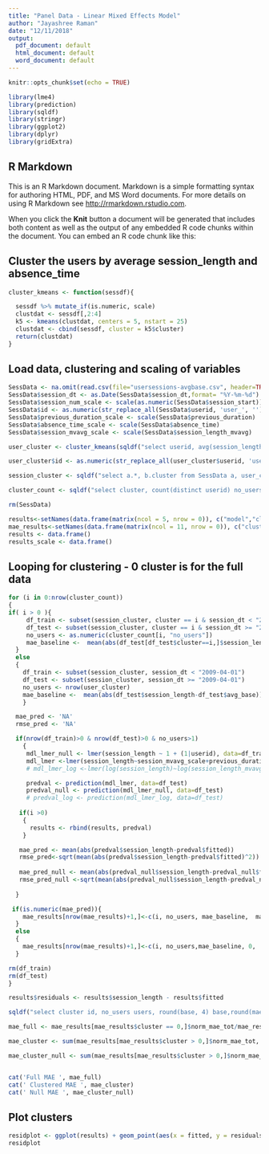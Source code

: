 ---
title: "Panel Data - Linear Mixed Effects Model"
author: "Jayashree Raman"
date: "12/11/2018"
output:
  pdf_document: default
  html_document: default
  word_document: default
---

```{r setup, include=FALSE}
knitr::opts_chunk$set(echo = TRUE)
```

```{r}
library(lme4)
library(prediction)
library(sqldf)
library(stringr)
library(ggplot2)
library(dplyr)
library(gridExtra)
```

## R Markdown

This is an R Markdown document. Markdown is a simple formatting syntax for authoring HTML, PDF, and MS Word documents. For more details on using R Markdown see <http://rmarkdown.rstudio.com>.

When you click the **Knit** button a document will be generated that includes both content as well as the output of any embedded R code chunks within the document. You can embed an R code chunk like this:

## Cluster the users by average session_length and absence_time
```{r}
cluster_kmeans <- function(sessdf){

  sessdf %>% mutate_if(is.numeric, scale)
  clustdat <- sessdf[,2:4]
  k5 <- kmeans(clustdat, centers = 5, nstart = 25)
  clustdat <- cbind(sessdf, cluster = k5$cluster)
  return(clustdat)
}
```


## Load data, clustering and scaling of variables
```{r}
SessData <- na.omit(read.csv(file="usersessions-avgbase.csv", header=TRUE, row.names = NULL, sep="|")[,c("userid", "session_start","session_dt","session_length","absence_time","previous_duration","previous_absence_time","session_length_mvavg","session_length_mvavg_30","session_length_mvavg_time","sessionid", "avg_base")])
SessData$session_dt <- as.Date(SessData$session_dt,format= "%Y-%m-%d")
SessData$session_num_scale <- scale(as.numeric(SessData$session_start))
SessData$id <- as.numeric(str_replace_all(SessData$userid, 'user_', ''))
SessData$previous_duration_scale <- scale(SessData$previous_duration)
SessData$absence_time_scale <- scale(SessData$absence_time)
SessData$session_mvavg_scale <- scale(SessData$session_length_mvavg)

user_cluster <- cluster_kmeans(sqldf("select userid, avg(session_length) sess_length_avg, avg(absence_time) absence_time_avg, max(sessionid) sess_count from SessData group by userid"))

user_cluster$id <- as.numeric(str_replace_all(user_cluster$userid, 'user_', ''))

session_cluster <- sqldf("select a.*, b.cluster from SessData a, user_cluster b where a.userid = b.userid and previous_duration is not null and absence_time is not null")

cluster_count <- sqldf("select cluster, count(distinct userid) no_users from session_cluster group by cluster")

rm(SessData)

results<-setNames(data.frame(matrix(ncol = 5, nrow = 0)), c("model","cluster", "session_length", "session_length_scale","fitted"))
mae_results<-setNames(data.frame(matrix(ncol = 11, nrow = 0)), c("cluster", "no_users","base", "mae", "rmse", "norm_mae","norm_mae_tot","mae_null", "rmse_null", "norm_mae_null","norm_mae_tot_null"))
results <- data.frame()
results_scale <- data.frame()
```


## Looping for clustering - 0 cluster is for the full data
```{r}
for (i in 0:nrow(cluster_count))
{
if( i > 0 ){
     df_train <- subset(session_cluster, cluster == i & session_dt < "2009-04-01")
     df_test <- subset(session_cluster, cluster == i & session_dt >= "2009-04-01")
     no_users <- as.numeric(cluster_count[i, "no_users"])
     mae_baseline <-  mean(abs(df_test[df_test$cluster==i,]$session_length-df_test[df_test$cluster==i,]$avg_base))
  }
  else
  {
    df_train <- subset(session_cluster, session_dt < "2009-04-01")
    df_test <- subset(session_cluster, session_dt >= "2009-04-01")
    no_users <- nrow(user_cluster)
    mae_baseline <-  mean(abs(df_test$session_length-df_test$avg_base))
    }

  mae_pred <- 'NA'
  rmse_pred <- 'NA'

  if(nrow(df_train)>0 & nrow(df_test)>0 & no_users>1)
    {
     mdl_lmer_null <- lmer(session_length ~ 1 + (1|userid), data=df_train)
     mdl_lmer <-lmer(session_length~session_mvavg_scale+previous_duration_scale+absence_time_scale+session_num_scale+(session_num_scale|userid)+(1|userid),  data = df_train)
     # mdl_lmer_log <-lmer(log(session_length)~log(session_length_mvavg)+log(absence_time)+(1|userid),  data = df_train)

     predval <- prediction(mdl_lmer, data=df_test)
     predval_null <- prediction(mdl_lmer_null, data=df_test)
     # predval_log <- prediction(mdl_lmer_log, data=df_test)
     
   if(i >0)
    {
      results <- rbind(results, predval)
    }

   mae_pred <- mean(abs(predval$session_length-predval$fitted))
   rmse_pred<-sqrt(mean(abs(predval$session_length-predval$fitted)^2))
   
   mae_pred_null <- mean(abs(predval_null$session_length-predval_null$fitted))
   rmse_pred_null <-sqrt(mean(abs(predval_null$session_length-predval_null$fitted)^2))
   
  }

 if(is.numeric(mae_pred)){
    mae_results[nrow(mae_results)+1,]<-c(i, no_users, mae_baseline,  mae_pred, rmse_pred, mae_pred/mae_baseline, (mae_pred/mae_baseline)*no_users,  mae_pred_null, rmse_pred_null, mae_pred_null/mae_baseline, (mae_pred_null/mae_baseline)*no_users)
  }
  else
  {
    mae_results[nrow(mae_results)+1,]<-c(i, no_users,mae_baseline, 0,  0, 0, 0, 0,0, 0, 0)
  }

rm(df_train)
rm(df_test)
}

results$residuals <- results$session_length - results$fitted

sqldf("select cluster id, no_users users, round(base, 4) base,round(mae_null, 4) mae_null, round(norm_mae_null, 4) nrm_mae_null, round(norm_mae_tot_null, 4) nrm_tot, round(mae, 4) mae, round(norm_mae, 4) nrm_mae, round(norm_mae_tot, 4) nrm_tot from mae_results")

mae_full <- mae_results[mae_results$cluster == 0,]$norm_mae_tot/mae_results[mae_results$cluster == 0,]$no_users

mae_cluster <- sum(mae_results[mae_results$cluster > 0,]$norm_mae_tot, na.rm = TRUE)/sum(mae_results[mae_results$cluster > 0,]$no_users)

mae_cluster_null <- sum(mae_results[mae_results$cluster > 0,]$norm_mae_tot_null, na.rm = TRUE)/sum(mae_results[mae_results$cluster > 0,]$no_users)


cat('Full MAE ', mae_full)
cat(' Clustered MAE ', mae_cluster)
cat(' Null MAE ', mae_cluster_null)
``` 

## Plot clusters
```{r}

residplot <- ggplot(results) + geom_point(aes(x = fitted, y = residuals, colour = factor(cluster))) + ggtitle("Fitted vs Residuals") + geom_abline(intercept = 0, slope = 0)
residplot

```



